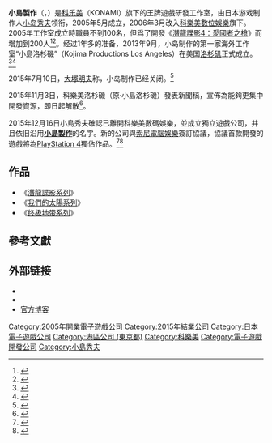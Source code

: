 {{otheruses|subject=小島秀夫於科樂美旗下之遊戲工作室|other=小島秀夫脱離科樂美後成立的新工作室|小島製作 (2015年)}}
{{noteTA
| G1=Games
}}

'''小島製作'''（{{lang-ja|小島プロダクション}}，{{lang-en|Kojima Productions}}）是[[科乐美|科乐美]]（KONAMI）旗下的王牌遊戲研發工作室，由日本游戏制作人[[小岛秀夫|小岛秀夫]]领衔，2005年5月成立，2006年3月改入[[科樂美數位娛樂|科樂美數位娛樂]]旗下。2005年工作室成立時職員不到100名，但爲了開發《[[潛龍諜影4：愛國者之槍|潛龍諜影4：愛國者之槍]]》而增加到200人<ref>{{cite web|url=http://www.ign.com/articles/2005/08/19/gc-2005-hideo-kojima-interview?page=3|title=GC 2005: Hideo Kojima Interview (Page 3)|last=Blevins|first=Tal|publisher=[[IGN|IGN]]|date=2005-08-19|accessdate=2008-03-13|archive-date=2020-10-29|archive-url=https://web.archive.org/web/20201029052322/https://www.ign.com/articles/2005/08/19/gc-2005-hideo-kojima-interview?page=3|dead-url=no}}</ref><ref>{{cite web|url=http://www.gamasutra.com/view/feature/1954/infiltrating_kojima_productions_.php?page=5|title=Infiltrating Kojima Productions: Ryan Payton Talks Metal Gear Solid 4 (Page 5)|last=Nutt|first=Christian|publisher=[[Gamasutra|Gamasutra]]|date=2007-10-15|accessdate=2008-03-31|archive-date=2012-09-19|archive-url=https://www.webcitation.org/6AnFCd86O?url=http://www.gamasutra.com/view/feature/1954/infiltrating_kojima_productions_.php?page=5|dead-url=no}}</ref>。经过1年多的准备，2013年9月，小岛制作的第一家海外工作室“小島洛杉磯”（Kojima Productions Los Angeles）在美国[[洛杉矶|洛杉矶]]正式成立。<ref>{{cite web|url=http://asia.gamespot.com/news/kojima-productions-staffing-up-los-angeles-studio-6396374|title=Kojima Productions staffing up Los Angeles studio|last=Laura|first=Parker|publisher=[[GameSpot|GameSpot]]|date=2012-09-12|accessdate=2013-09-11|deadurl=yes|archiveurl=https://web.archive.org/web/20121116060132/http://asia.gamespot.com/news/kojima-productions-staffing-up-los-angeles-studio-6396374|archivedate=2012-11-16}}</ref><ref>{{cite web|url=http://www.polygon.com/2013/9/6/4701086/kojima-productions-opens-its-doors-in-los-angeles|title=Kojima Productions opens its doors in Los Angeles|last=Emily|first=Gera|publisher=Polygon|date=2012-09-06|accessdate=2013-09-11|archive-date=2020-06-28|archive-url=https://web.archive.org/web/20200628052443/https://www.polygon.com/2013/9/6/4701086/kojima-productions-opens-its-doors-in-los-angeles|dead-url=no}}</ref>

2015年7月10日，[[大塚明夫|大塚明夫]]称，小岛制作已经关闭。<ref>{{cite web|title=Kojima Productions Has Disbanded, Says Metal Gear Solid Voice Actor|url=http://www.gamespot.com/articles/kojima-productions-has-disbanded-says-metal-gear-s/1100-6428811/|website=GameSpot|accessdate=2015-07-11|archive-date=2015-07-12|archive-url=https://web.archive.org/web/20150712182702/http://www.gamespot.com/articles/kojima-productions-has-disbanded-says-metal-gear-s/1100-6428811/|dead-url=no}}</ref>

2015年11月3日，科樂美洛杉磯（原·小島洛杉磯）發表新聞稿，宣佈為能夠更集中開發資源，即日起解散<ref>{{cite web|title=Konami confirms closure of Kojima Productions Los Angeles studio|url=http://www.polygon.com/2015/11/3/9667230/konami-kojima-productions-los-angeles-studio-closed-metal-gear|work=Michael McWhertor|publisher=Polygon|date=2015-11-03|accessdate=2015-01-16|archive-date=2021-01-25|archive-url=https://web.archive.org/web/20210125075611/http://www.polygon.com/2015/11/3/9667230/konami-kojima-productions-los-angeles-studio-closed-metal-gear|dead-url=no}}</ref>。

2015年12月16日小島秀夫確認已離開科樂美數碼娛樂，並成立獨立遊戲公司，并且依旧沿用'''[[小島製作_(2015年)|小島製作]]'''的名字。新的公司與[[索尼電腦娛樂|索尼電腦娛樂]]簽訂協議，協議首款開發的遊戲將為[[PlayStation_4|PlayStation 4]]獨佔作品。<ref>{{cite web|url=http://www.nikkei.com/article/DGXLZO95184030W5A211C1TI5000/|script-title=ja:著名ゲーム開発者の小島氏がコナミ退社　新会社設立|accessdate=2015-12-16|language=ja|archive-date=2021-01-26|archive-url=https://web.archive.org/web/20210126185607/https://www.nikkei.com/article/DGXLZO95184030W5A211C1TI5000|dead-url=no}}</ref><ref>{{cite web|url=http://gnn.gamer.com.tw/8/125258.html|script-title=zh:SCE 宣布與小島秀夫新工作室「Kojima Productions」簽訂協議 首款新作為 PS4 獨佔作品|accessdate=2015-12-16|language=中文|archive-date=2016-09-24|archive-url=https://web.archive.org/web/20160924074425/http://gnn.gamer.com.tw/8/125258.html|dead-url=no}}</ref>

==作品==
*《[[潛龍諜影系列|潛龍諜影系列]]》
*《[[我們的太陽系列|我們的太陽系列]]》
*《[[终极地带系列|终极地带系列]]》

== 參考文獻 ==
{{Reflist}}

== 外部链接 ==
* {{Official|http://www.kojimaproductions.jp}}
* {{facebook|KojimaPro}}
* [http://ameblo.jp/kp-blogcast/ 官方博客] {{Wayback|url=http://ameblo.jp/kp-blogcast/ |date=20210224060736 }}{{ja}}

{{Metal Gear}}
{{科樂美系列}}

{{DEFAULTSORT:Kojima Productions}}
[[Category:2005年開業電子遊戲公司|Category:2005年開業電子遊戲公司]]
[[Category:2015年結業公司|Category:2015年結業公司]]
[[Category:日本電子遊戲公司|Category:日本電子遊戲公司]]
[[Category:港區公司_(東京都)|Category:港區公司 (東京都)]]
[[Category:科樂美|Category:科樂美]]
[[Category:電子遊戲開發公司|Category:電子遊戲開發公司]]
[[Category:小島秀夫|Category:小島秀夫]]